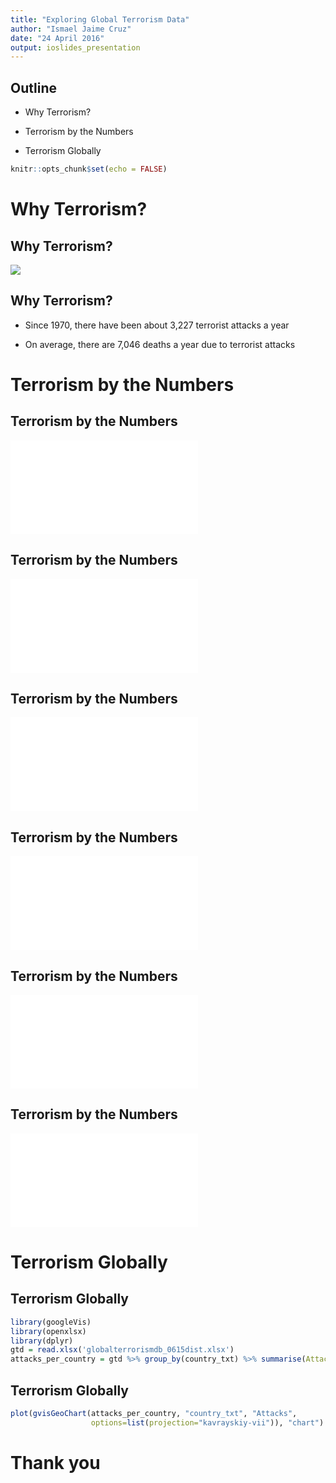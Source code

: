 ```yaml
---
title: "Exploring Global Terrorism Data"
author: "Ismael Jaime Cruz"
date: "24 April 2016"
output: ioslides_presentation
---
```


## Outline

- Why Terrorism?

- Terrorism by the Numbers

- Terrorism Globally

```r
knitr::opts_chunk$set(echo = FALSE)
```
# Why Terrorism?

## Why Terrorism?

![](./gallup_survey.png)

## Why Terrorism?

- Since 1970, there have been about 3,227 terrorist attacks a year

- On average, there are 7,046 deaths a year due to terrorist attacks

# Terrorism by the Numbers

## Terrorism by the Numbers

![](./attacks_by_year.pdf)

## Terrorism by the Numbers

![](./attacks_by_type.pdf)

## Terrorism by the Numbers

![](./attacktype_by_year.pdf)

## Terrorism by the Numbers

![](./weapon_type.pdf)

## Terrorism by the Numbers

![](./casualties_by_year.pdf)

## Terrorism by the Numbers

![](./casualties_attack_type.pdf)

# Terrorism Globally

## Terrorism Globally

```r
library(googleVis)
library(openxlsx)
library(dplyr)
gtd = read.xlsx('globalterrorismdb_0615dist.xlsx')
attacks_per_country = gtd %>% group_by(country_txt) %>% summarise(Attacks = n())

```

## Terrorism Globally

```r
plot(gvisGeoChart(attacks_per_country, "country_txt", "Attacks",
                  options=list(projection="kavrayskiy-vii")), "chart")
```

# Thank you

